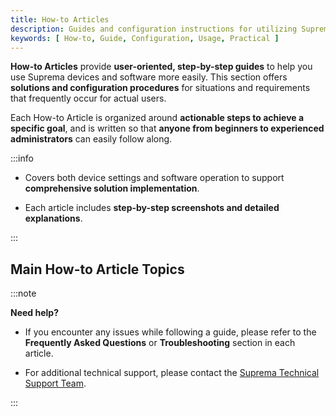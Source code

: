 ```yaml
---
title: How-to Articles
description: Guides and configuration instructions for utilizing Suprema products.
keywords: [ How-to, Guide, Configuration, Usage, Practical ]
---
```


**How-to Articles** provide **user-oriented, step-by-step guides** to help you use Suprema devices and software more easily. This section offers **solutions and configuration procedures** for situations and requirements that frequently occur for actual users.

Each How-to Article is organized around **actionable steps to achieve a specific goal**, and is written so that **anyone from beginners to experienced administrators** can easily follow along.

:::info

* Covers both device settings and software operation to support **comprehensive solution implementation**.

* Each article includes **step-by-step screenshots and detailed explanations**.

:::

## Main How-to Article Topics

<DocCardList />

:::note

**Need help?**

* If you encounter any issues while following a guide, please refer to the **Frequently Asked Questions** or **Troubleshooting** section in each article.

* For additional technical support, please contact the [Suprema Technical Support Team](https://support.supremainc.com).

:::